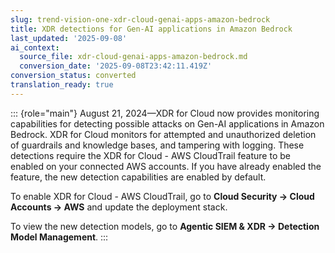 ```yaml
---
slug: trend-vision-one-xdr-cloud-genai-apps-amazon-bedrock
title: XDR detections for Gen-AI applications in Amazon Bedrock
last_updated: '2025-09-08'
ai_context:
  source_file: xdr-cloud-genai-apps-amazon-bedrock.md
  conversion_date: '2025-09-08T23:42:11.419Z'
conversion_status: converted
translation_ready: true
---
```


::: {role="main"}
August 21, 2024—XDR for Cloud now provides monitoring capabilities for detecting possible attacks on Gen-AI applications in Amazon Bedrock. XDR for Cloud monitors for attempted and unauthorized deletion of guardrails and knowledge bases, and tampering with logging. These detections require the XDR for Cloud - AWS CloudTrail feature to be enabled on your connected AWS accounts. If you have already enabled the feature, the new detection capabilities are enabled by default.

To enable XDR for Cloud - AWS CloudTrail, go to **Cloud Security → Cloud Accounts → AWS** and update the deployment stack.

To view the new detection models, go to **Agentic SIEM & XDR → Detection Model Management**.
:::

